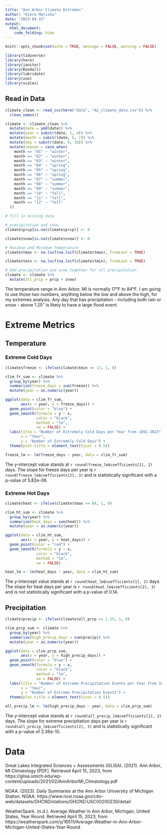 ```yaml
---
title: "Ann Arbor Climate Extremes"
author: "Kiera Matiska"
date: "2023-04-15"
output: 
  html_document:
    code_folding: hide
---
```


```r
knitr::opts_chunk$set(echo = TRUE, message = FALSE, warning = FALSE)

library(tidyverse)
library(here)
library(janitor)
library(Kendall)
library(lubridate)
library(zoo)
library(scales)
```

## Read in Data

```r
climate_clean <- read_csv(here("data", "A2_climate_data.csv")) %>% 
  clean_names()

climate <- climate_clean %>% 
  mutate(date = ymd(date)) %>% 
  mutate(year = substr(date, 1, 4)) %>% 
  mutate(month = substr(date, 6, 7)) %>% 
  mutate(day = substr(date, 9, 10)) %>% 
  mutate(season = case_when(
    month == "01" ~ "winter",
    month == "02" ~ "winter",
    month == "03" ~ "winter",
    month == "04" ~ "spring",
    month == "05" ~ "spring",
    month == "06" ~ "spring",
    month == "07" ~ "summer",
    month == "08" ~ "summer",
    month == "09" ~ "summer",
    month == "10" ~ "fall",
    month == "11" ~ "fall",
    month == "12" ~ "fall"
  ))
```

```r
# fill in missing data

# precipitation and snow
climate$prcp[is.na(climate$prcp)] <- 0

climate$snow[is.na(climate$snow)] <- 0

# Maximum and Minimum Temperature
climate$tmax <- na.locf(na.locf(climate$tmax), fromLast = TRUE)

climate$tmin <- na.locf(na.locf(climate$tmin), fromLast = TRUE)

# Add precipitation and snow together for all precipitation
climate <- climate %>% 
  mutate(all_prcp = prcp + snow)
```

The temperature range in Ann Arbor, MI is normally 17°F to 84°F. I am going to use those two numbers, anything below the low and above the high, for my extremes analysis. Any day that has precipitation - including both rain or snow - above 1.25" is likely to have a large flood event.

# Extreme Metrics {.tabset}

## Temperature {.tabset}

### Extreme Cold Days

```r
climate$freeze <- ifelse(climate$tmin <= 17, 1, 0)

clim_fr_sum <- climate %>% 
  group_by(year) %>% 
  summarize(freeze_days = sum(freeze)) %>% 
  mutate(year = as.numeric(year))

ggplot(data = clim_fr_sum,
       aes(x = year, y = freeze_days)) +
  geom_point(color = "blue") +
  geom_smooth(formula = y ~ x,
              color = "black",
              method = "lm",
              se = FALSE) +
  labs(title = "Number of Extremely Cold Days per Year from 1891-2023",
       x = "Year",
       y = "Number of Extremely Cold Days") +
  theme(plot.title = element_text(hjust = 0.5))

freeze_lm <- lm(freeze_days ~ year, data = clim_fr_sum)
```

The y-intercept value stands at `r round(freeze_lm$coefficients[1], 2)` days. The slope for freeze days per year is `r round(freeze_lm$coefficients[2], 3)` and is statistically significant with a p-value of 5.82e-06.

### Extreme Hot Days

```r
climate$heat <- ifelse(climate$tmax >= 84, 1, 0)

clim_ht_sum <- climate %>% 
  group_by(year) %>% 
  summarize(heat_days = sum(heat)) %>% 
  mutate(year = as.numeric(year))

ggplot(data = clim_ht_sum, 
       aes(x = year, y = heat_days)) +
  geom_point(color = "red") +
  geom_smooth(formula = y ~ x,
              color = "black",
              method = "lm",
              se = FALSE)

heat_lm <- lm(heat_days ~ year, data = clim_ht_sum)
```

The y-intercept value stands at `r round(heat_lm$coefficients[1], 2)` days. The slope for heat days per year is `r round(heat_lm$coefficients[2], 3)` and is not statistically significant with a p-value of 0.14.

## Precipitation

```r
climate$precip <- ifelse(climate$all_prcp >= 1.25, 1, 0)

clim_prcp_sum <- climate %>% 
  group_by(year) %>% 
  summarize(high_precip_days = sum(precip)) %>% 
  mutate(year = as.numeric(year))

ggplot(data = clim_prcp_sum, 
       aes(x = year, y = high_precip_days)) +
  geom_point(color = "blue") +
  geom_smooth(formula = y ~ x,
              color = "black",
              method = "lm",
              se = FALSE) +
  labs(title = "Number of Extreme Precipitation Events per Year from 1891-2023",
       x = "Year",
       y = "Number of Extreme Precipitation Events") +
  theme(plot.title = element_text(hjust = 0.5))

all_precip_lm <- lm(high_precip_days ~ year, data = clim_prcp_sum)
```

The y-intercept value stands at `r round(all_precip_lm$coefficients[1], 2)` days. The slope for extreme precipitation days per year is `r round(all_precip_lm$coefficients[2], 3)` and is statistically significant with a p-value of 2.36e-10.

# Data

Great Lakes Integrated Sciences + Assessments (GLISA). (2021). Ann Arbor, MI Climatology [PDF]. Retrieved April 15, 2023, from https://glisa.umich.edu/wp-content/uploads/2021/02/AnnArborMI_Climatology.pdf

NOAA. (2023). Daily Summaries at the Ann Arbor University of Michigan Station. NOAA. https://www.ncei.noaa.gov/cdo-web/datasets/GHCND/stations/GHCND:USC00200230/detail

WeatherSpark. (n.d.). Average Weather in Ann Arbor, Michigan, United States, Year Round. Retrieved April 15, 2023, from https://weatherspark.com/y/16511/Average-Weather-in-Ann-Arbor-Michigan-United-States-Year-Round
